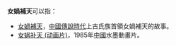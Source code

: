 '''女媧補天'''可以指：
*[[女媧補天|女媧補天]]，[[中國傳說時代|中國傳說時代]]上古氏族首領女媧補天的故事。
*[[女娲补天_(动画片)|女娲补天 (动画片)]]，1985年[[中國|中國]]水墨動畫片。
{{disambig|cat=四字消歧義}}